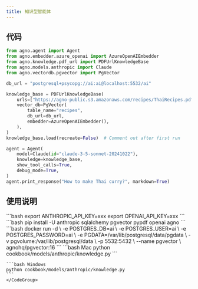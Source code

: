 ```yaml
---
title: 知识型智能体
---
```

## 代码

```python cookbook/models/anthropic/knowledge.py
from agno.agent import Agent
from agno.embedder.azure_openai import AzureOpenAIEmbedder
from agno.knowledge.pdf_url import PDFUrlKnowledgeBase
from agno.models.anthropic import Claude
from agno.vectordb.pgvector import PgVector

db_url = "postgresql+psycopg://ai:ai@localhost:5532/ai"

knowledge_base = PDFUrlKnowledgeBase(
    urls=["https://agno-public.s3.amazonaws.com/recipes/ThaiRecipes.pdf"],
    vector_db=PgVector(
        table_name="recipes",
        db_url=db_url,
        embedder=AzureOpenAIEmbedder(),
    ),
)
knowledge_base.load(recreate=False)  # Comment out after first run

agent = Agent(
    model=Claude(id="claude-3-5-sonnet-20241022"),
    knowledge=knowledge_base,
    show_tool_calls=True,
    debug_mode=True,
)
agent.print_response("How to make Thai curry?", markdown=True)
```

## 使用说明

<Steps>
  <Snippet file="create-venv-step.mdx" />

  <Step title="设置您的 API 密钥">
    ```bash
    export ANTHROPIC_API_KEY=xxx
    export OPENAI_API_KEY=xxx
    ```
  </Step>

  <Step title="安装库">
    ```bash
    pip install -U anthropic sqlalchemy pgvector pypdf openai agno
    ```
  </Step>

  <Step title="运行 PgVector">
    ```bash
    docker run -d \
      -e POSTGRES_DB=ai \
      -e POSTGRES_USER=ai \
      -e POSTGRES_PASSWORD=ai \
      -e PGDATA=/var/lib/postgresql/data/pgdata \
      -v pgvolume:/var/lib/postgresql/data \
      -p 5532:5432 \
      --name pgvector \
      agnohq/pgvector:16
    ```
  </Step>

  <Step title="运行智能体">
    <CodeGroup>
    ```bash Mac
    python cookbook/models/anthropic/knowledge.py
    ```

    ```bash Windows
    python cookbook/models/anthropic/knowledge.py
    ```
    </CodeGroup>
  </Step>
</Steps>